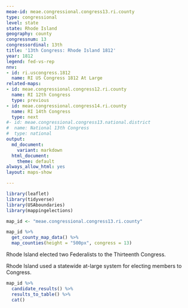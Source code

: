 ```yaml
---
meae-id: meae.congressional.congress13.ri.county
type: congressional
level: state
state: Rhode Island
geography: county
congressnum: 13
congressordinal: 13th
title: '13th Congress: Rhode Island 1812'
year: 1812
legend: fed-vs-rep
nnv:
- id: ri.uscongress.1812
  name: RI US Congress 1812 At Large
related-maps:
- id: meae.congressional.congress12.ri.county
  name: RI 12th Congress
  type: previous
- id: meae.congressional.congress14.ri.county
  name: RI 14th Congress
  type: next
#- id: meae.congressional.congress13.national.district
#  name: National 13th Congress
#  type: national
output:
  md_document:
    variant: markdown
  html_document:
    theme: default
always_allow_html: yes
layout: maps-show

---
```


```r
library(leaflet)
library(tidyverse)
library(USAboundaries)
library(mappingelections)

map_id <- "meae.congressional.congress13.ri.county"
```

<div class="map">

```r
map_id %>%
  get_county_map_data() %>%
  map_counties(height = "500px", congress = 13)
```

</div>

Rhode Island elected two Federalists to the Thirteenth Congress.

Rhode Island used a statewide at-large system for electing members to Congress.

<div class="results-table">

```r
map_id %>%
  candidate_results() %>%
  results_to_table() %>%
  cat()
```

</div>
